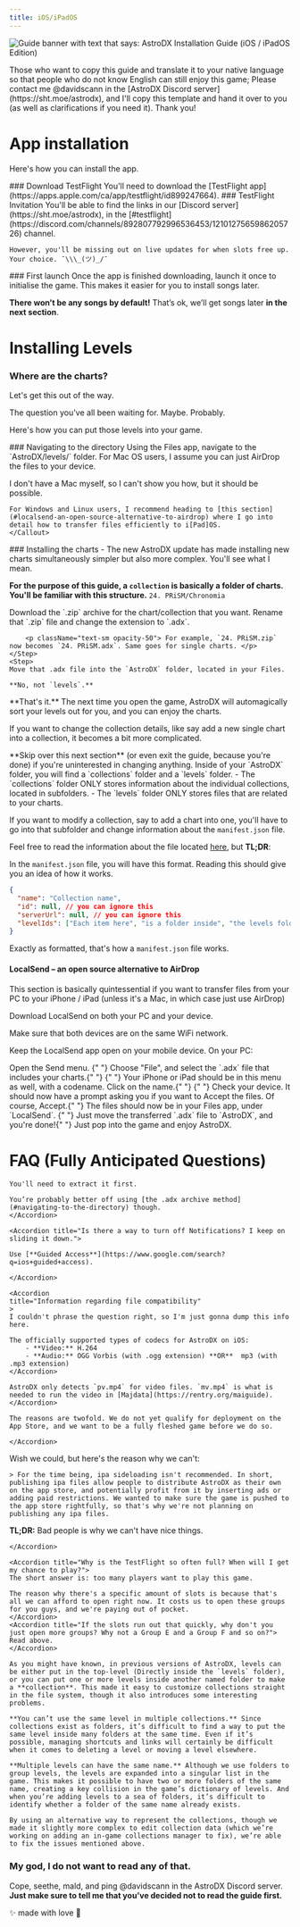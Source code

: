 ```yaml
---
title: iOS/iPadOS
---
```



![Guide banner with text that says: AstroDX Installation Guide (iOS / iPadOS Edition)](content/media/adx_iosguide.webp)

<Callout title="Translator needed! 🤓">
  Those who want to copy this guide and translate it to your native language so
  that people who do not know English can still enjoy this game; Please contact
  me @davidscann in the [AstroDX Discord server](https://sht.moe/astrodx), and
  I'll copy this template and hand it over to you (as well as clarifications if
  you need it). Thank you!
</Callout>

# App installation

Here's how you can install the app.

<Steps>

<Step>
  ### Download TestFlight You'll need to download the [TestFlight
  app](https://apps.apple.com/ca/app/testflight/id899247664).
</Step>

<Step>
### TestFlight Invitation
You'll be able to find the links in our [Discord server](https://sht.moe/astrodx), in the [#testflight](https://discord.com/channels/892807792996536453/1210127565986205726) channel.
<Accordions>
<Accordion title="If you're too lazy though, here they are.">
	<Cards>
	<Card
	href="https://testflight.apple.com/join/rACTLjPL"
	title="Group A"
	>
	</Card>
	<Card
	href="https://testflight.apple.com/join/ocj3yptn"
	title="Group B"
	>
	</Card>
	<Card
	href="https://testflight.apple.com/join/CuMxZE2M"
	title="Group C"
	>
	</Card>
	<Card
	href="https://testflight.apple.com/join/T6qKfV6f"
	title="Group D"
	>
	</Card>
	</Cards>

    However, you'll be missing out on live updates for when slots free up. Your choice. ¯\\\_(ツ)_/¯

</Accordion>
</Accordions>
</Step>
<Step>
### First launch
Once the app is finished downloading, launch it once to initialise the game. This makes it easier for you to install songs later.
</Step>
</Steps>

**There won’t be any songs by default!** That’s ok, we’ll get songs later **in the next section**.

# Installing Levels

### Where are the charts?

Let's get this out of the way.

<Cards>
  <Card
    title="Chart download where?"
    href="https://discord.com/channels/892807792996536453/1081048213185900584"
  >
    The question you've all been waiting for. Maybe. Probably.
  </Card>
</Cards>

Here's how you can put those levels into your game.

<Steps>
<Step>
### Navigating to the directory
Using the Files app, navigate to the `AstroDX/levels/` folder.
<Callout
title="Did you download your charts on your computer instead?"
>
For Mac OS users, I assume you can just AirDrop the files to your device.

I don't have a Mac myself, so I can't show you how, but it should be possible.

    For Windows and Linux users, I recommend heading to [this section](#localsend-an-open-source-alternative-to-airdrop) where I go into detail how to transfer files efficiently to i[Pad]OS.
    </Callout>

</Step>
<Step>
### Installing the charts
- The new AstroDX update has made installing new charts simultaneously simpler but also more complex. You'll see what I mean.

**For the purpose of this guide, a `collection` is basically a folder of charts. You'll be familiar with this structure.** `24. PRiSM/Chronomia`

<Accordions>
<Accordion
title="Here's how you install new charts and collections:">
	<Steps>
	<Step>
	Download the `.zip` archive for the chart/collection that you want.
	</Step>
	<Step>
	Rename that `.zip` file and change the extension to `.adx`.

    	<p className="text-sm opacity-50"> For example, `24. PRiSM.zip` now becomes `24. PRiSM.adx`. Same goes for single charts. </p>
    </Step>
    <Step>
    Move that .adx file into the `AstroDX` folder, located in your Files.

    **No, not `levels`.**

</Step>
</Steps>
</Accordion>
</Accordions>
**That's it.** The next time you open the game, AstroDX will automagically sort your levels out for you, and you can enjoy the charts.
</Step>
</Steps>

If you want to change the collection details, like say add a new single chart into a collection, it becomes a bit more complicated.

<Callout title="Do you want to modify your collections further?">
  **Skip over this next section** (or even exit the guide, because you're done)
  if you're uninterested in changing anything.
</Callout>
Inside of your `AstroDX` folder, you will find a `collections` folder and a `levels`
folder. - The `collections` folder ONLY stores information about the individual collections,
located in subfolders. - The `levels` folder ONLY stores files that are related to
your charts.

If you want to modify a collection, say to add a chart into one, you'll have to go into that subfolder and change information about the `manifest.json` file.

Feel free to read the information about the file located [here](https://astrodx.notion.site/Collection-Manifest-Details-8f966de6971748e0ac01c0a0a6054594), but **TL;DR**:

In the `manifest.json` file, you will have this format. Reading this should give you an idea of how it works.

```json
{
  "name": "Collection name",
  "id": null, // you can ignore this
  "serverUrl": null, // you can ignore this
  "levelIds": ["Each item here", "is a folder inside", "the levels folder"]
}
```

Exactly as formatted, that's how a `manifest.json` file works.

#### LocalSend – an open source alternative to AirDrop

This section is basically quintessential if you want to transfer files from your PC to your iPhone / iPad (unless it's a Mac, in which case just use AirDrop)

Download LocalSend on both your PC and your device.

<Cards>
  <Card
    title="App Store"
    href="https://apps.apple.com/us/app/localsend/id1661733229"
  ></Card>
  <Card
    title="Official Website for PC Download"
    href="https://localsend.org/"
  ></Card>
</Cards>
Make sure that both devices are on the same WiFi network.

Keep the LocalSend app open on your mobile device. On your PC:

<Steps>
  <Step> Open the Send menu. </Step>
  <Step>
    {" "}
    Choose "File", and select the `.adx` file that includes your charts.{" "}
  </Step>
  <Step>
    {" "}
    Your iPhone or iPad should be in this menu as well, with a codename. Click on
    the name.{" "}
  </Step>
  <Step>
    {" "}
    Check your device. It should now have a prompt asking you if you want to Accept
    the files. Of course, Accept.{" "}
  </Step>
  <Step> The files should now be in your Files app, under `LocalSend`. </Step>
  <Step>
    {" "}
    Just move the transferred `.adx` file to `AstroDX`, and you're done!{" "}
  </Step>
</Steps>
Just pop into the game and enjoy AstroDX.

# FAQ (Fully Anticipated Questions)

<Accordions>
	<Accordion title="I've put the .rar/.zip file into `/levels`, but it's still not working!">

    You'll need to extract it first.

    You’re probably better off using [the .adx archive method](#navigating-to-the-directory) though.
    </Accordion>

    <Accordion title="Is there a way to turn off Notifications? I keep on sliding it down.">

    Use [**Guided Access**](https://www.google.com/search?q=ios+guided+access).

    </Accordion>

    <Accordion
    title="Information regarding file compatibility"
    >
    I couldn't phrase the question right, so I'm just gonna dump this info here.

    The officially supported types of codecs for AstroDX on iOS:
    	- **Video:** H.264
    	- **Audio:** OGG Vorbis (with .ogg extension) **OR**  mp3 (with .mp3 extension)
    </Accordion>

<Accordion title="I've put the mv.mp4 (or bg.mp4) file into the folder, but it isn't playing!">

    AstroDX only detects `pv.mp4` for video files. `mv.mp4` is what is needed to run the video in [Majdata](https://rentry.org/maiguide).
    </Accordion>

<Accordion title="Why isn't the game on the App Store?">

    The reasons are twofold. We do not yet qualify for deployment on the App Store, and we want to be a fully fleshed game before we do so.

    </Accordion>

<Accordion title="Can you send out a .ipa file so that we can sideload the game?">

Wish we could, but here's the reason why we can't:

    > For the time being, ipa sideloading isn't recommended. In short, publishing ipa files allow people to distribute AstroDX as their own on the app store, and potentially profit from it by inserting ads or adding paid restrictions. We wanted to make sure the game is pushed to the app store rightfully, so that's why we're not planning on publishing any ipa files.

**TL;DR:** Bad people is why we can't have nice things.

    </Accordion>

    <Accordion title="Why is the TestFlight so often full? When will I get my chance to play?">
    The short answer is: too many players want to play this game.

    The reason why there's a specific amount of slots is because that's all we can afford to open right now. It costs us to open these groups for you guys, and we're paying out of pocket.
    </Accordion>
    <Accordion title="If the slots run out that quickly, why don't you just open more groups? Why not a Group E and a Group F and so on?">
    Read above.
    </Accordion>

<Accordion title="[2.0 Beta] Why are we changing the storage layout?">

    As you might have known, in previous versions of AstroDX, levels can be either put in the top-level (Directly inside the `levels` folder), or you can put one or more levels inside another named folder to make a **collection**. This made it easy to customize collections straight in the file system, though it also introduces some interesting problems.

    **You can’t use the same level in multiple collections.** Since collections exist as folders, it’s difficult to find a way to put the same level inside many folders at the same time. Even if it’s possible, managing shortcuts and links will certainly be difficult when it comes to deleting a level or moving a level elsewhere.

    **Multiple levels can have the same name.** Although we use folders to group levels, the levels are expanded into a singular list in the game. This makes it possible to have two or more folders of the same name, creating a key collision in the game’s dictionary of levels. And when you’re adding levels to a sea of folders, it’s difficult to identify whether a folder of the same name already exists.

    By using an alternative way to represent the collections, though we made it slightly more complex to edit collection data (which we’re working on adding an in-game collections manager to fix), we’re able to fix the issues mentioned above.

</Accordion>
</Accordions>

### **My god, I do not want to read any of that.**

Cope, seethe, mald, and ping @davidscann in the AstroDX Discord server.
**Just make sure to tell me that you’ve decided not to read the guide first.**

<p className="font-serif text-center italic text-xl"> ✨ made with love 💖 </p>
